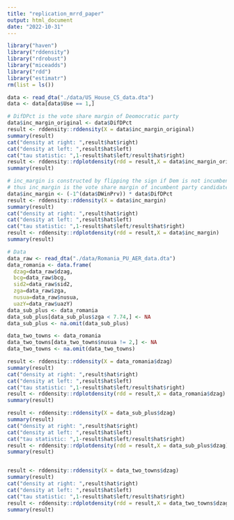 ```yaml
---
title: "replication_mrrd_paper"
output: html_document
date: "2022-10-31"
---
```



```r
library("haven")
library("rddensity")
library("rdrobust")
library("miceadds")
library("rdd")
library("estimatr")
rm(list = ls())
```

```r
data <- read_dta("./data/US_House_CS_data.dta")
data <- data[data$Use == 1,]

# DifDPct is the vote share margin of Deomocratic party
data$inc_margin_original <- data$DifDPct
result <- rddensity::rddensity(X = data$inc_margin_original)
summary(result)
cat("density at right: ",result$hat$right)
cat("density at left: ",result$hat$left)
cat("tau statistic: ",1-result$hat$left/result$hat$right)
result <- rddensity::rdplotdensity(rdd = result,X = data$inc_margin_original)
summary(result)

# inc_margin is constructed by flipping the sign if Dem is not incumbent
# thus inc_margin is the vote share margin of incumbent party candidate
data$inc_margin <- (-1^(data$DWinPrv)) * data$DifDPct
result <- rddensity::rddensity(X = data$inc_margin)
summary(result)
cat("density at right: ",result$hat$right)
cat("density at left: ",result$hat$left)
cat("tau statistic: ",1-result$hat$left/result$hat$right)
result <- rddensity::rdplotdensity(rdd = result,X = data$inc_margin)
summary(result)
```

```r
# Data
data_raw <- read_dta("./data/Romania_PU_AER_data.dta")
data_romania <- data.frame(
  dzag=data_raw$dzag,
  bcg=data_raw$bcg,
  sid2=data_raw$sid2,
  zga=data_raw$zga,
  nusua=data_raw$nusua,
  uazY=data_raw$uazY)
data_sub_plus <- data_romania
data_sub_plus[data_sub_plus$zga < 7.74,] <- NA
data_sub_plus <- na.omit(data_sub_plus)

data_two_towns <- data_romania
data_two_towns[data_two_towns$nusua != 2,] <- NA
data_two_towns <- na.omit(data_two_towns)

result <- rddensity::rddensity(X = data_romania$dzag)
summary(result)
cat("density at right: ",result$hat$right)
cat("density at left: ",result$hat$left)
cat("tau statistic: ",1-result$hat$left/result$hat$right)
result <- rddensity::rdplotdensity(rdd = result,X = data_romania$dzag)
summary(result)

result <- rddensity::rddensity(X = data_sub_plus$dzag)
summary(result)
cat("density at right: ",result$hat$right)
cat("density at left: ",result$hat$left)
cat("tau statistic: ",1-result$hat$left/result$hat$right)
result <- rddensity::rdplotdensity(rdd = result,X = data_sub_plus$dzag)
summary(result)


result <- rddensity::rddensity(X = data_two_towns$dzag)
summary(result)
cat("density at right: ",result$hat$right)
cat("density at left: ",result$hat$left)
cat("tau statistic: ",1-result$hat$left/result$hat$right)
result <- rddensity::rdplotdensity(rdd = result,X = data_two_towns$dzag)
summary(result)
```